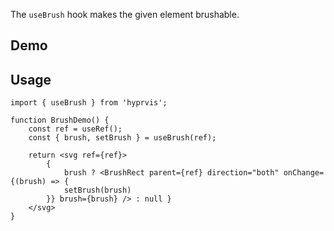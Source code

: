 

The `useBrush` hook makes the given element brushable.

## Demo

<BrushUsage />

## Usage

```tsx
import { useBrush } from 'hyprvis';

function BrushDemo() {
    const ref = useRef();
    const { brush, setBrush } = useBrush(ref);

    return <svg ref={ref}>
        {
            brush ? <BrushRect parent={ref} direction="both" onChange={(brush) => {
            setBrush(brush)
        }} brush={brush} /> : null }
    </svg>
}
```


